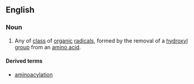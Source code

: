 ==English==

===Noun===
{{en-noun}}

#{{organic chemistry}} Any of [[class]] of [[organic]] [[radical]]s, formed by the removal of a [[hydroxyl]] [[group]] from an [[amino acid]].

====Derived terms====
*[[aminoacylation]]